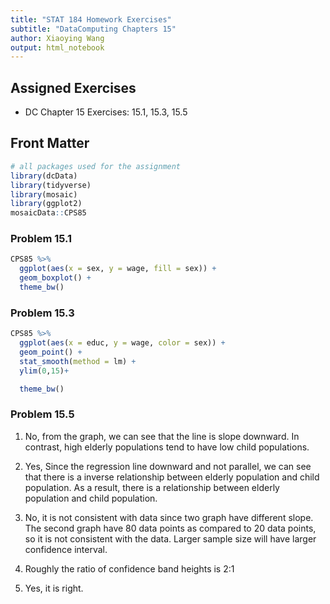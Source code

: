 ```yaml
---
title: "STAT 184 Homework Exercises" 
subtitle: "DataComputing Chapters 15"
author: Xiaoying Wang
output: html_notebook
---
```


## Assigned Exercises

- DC Chapter 15 Exercises: 15.1, 15.3, 15.5


## Front Matter

```r

# all packages used for the assignment
library(dcData)
library(tidyverse)
library(mosaic)
library(ggplot2)
mosaicData::CPS85
```

### Problem 15.1
```r
CPS85 %>%
  ggplot(aes(x = sex, y = wage, fill = sex)) +
  geom_boxplot() +
  theme_bw()

```

### Problem 15.3

```r
CPS85 %>%
  ggplot(aes(x = educ, y = wage, color = sex)) +
  geom_point() +
  stat_smooth(method = lm) +
  ylim(0,15)+

  theme_bw()

```

### Problem 15.5
1. 
No, from the graph, we can see that the line is slope downward. In contrast, high elderly populations tend to have low child populations.

2. 
Yes, Since the regression line downward and not parallel, we can see that there is a inverse relationship between elderly population and child population. As a result, there is a relationship between elderly population and child population.

1. 
No, it is not consistent with data since two graph have different slope. The second graph have 80 data points as compared to 20 data points, so it is not consistent with the data. Larger sample size will have larger confidence interval. 

2.
Roughly the ratio of confidence band heights is 2:1

3. Yes, it is right.

